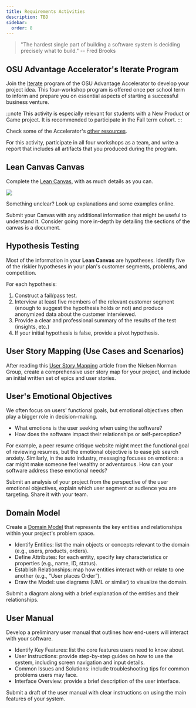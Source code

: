 ```yaml
---
title: Requirements Activities
description: TBD
sidebar:
  order: 8
---
```



> "The hardest single part of building a software system is deciding precisely what to build." -- Fred Brooks

## OSU Advantage Accelerator's Iterate Program

<Badge text="Team Activity" variant="note" class="mb-6" />

Join the [Iterate](https://advantage.oregonstate.edu/advantage-accelerator/programs/iterate) program of the OSU Advantage Accelerator to develop your project idea. This four-workshop program is offered once per school term to inform and prepare you on essential aspects of starting a successful business venture.

:::note
This activity is especially relevant for students with a New Product or Game project. It is recommended to participate in the Fall term cohort.
:::

Check some of the Accelerator's [other resources](https://advantage.oregonstate.edu/innovation-impact-program/student-resources).

For this activity, participate in all four workshops as a team, and write a report that includes all artifacts that you produced during the program.

## Lean Canvas Canvas

<Badge text="Team Activity" variant="note" class="mb-6" />

Complete the [Lean Canvas](https://www.leanfoundry.com/tools/lean-canvas), with as much details as you can.

![](../../../assets/lean-canvas.png)

Something unclear? Look up explanations and some examples online.

Submit your Canvas with any additional information that might be useful to understand it. Consider going more in-depth by detailing the sections of the canvas is a document.

## Hypothesis Testing

<Badge text="Team Activity" variant="note" class="mb-6" />

Most of the information in your **Lean Canvas** are hypotheses. Identify five of the riskier hypotheses in your plan's customer segments, problems, and competition. 

For each hypothesis:

1. Construct a fail/pass test.
2. Interview at least five members of the relevant customer segment (enough to suggest the hypothesis holds or not) and produce anonymized data about the customer interviewed.
3. Provide a clear and professional summary of the results of the test (insights, etc.)
4. If your initial hypothesis is false, provide a pivot hypothesis.

## User Story Mapping (Use Cases and Scenarios)

<Badge text="Team Activity" variant="note" class="mb-6" />

After reading this [User Story Mapping](https://www.nngroup.com/articles/user-story-mapping/) article from the Nielsen Norman Group, create a comprehensive user story map for your project, and include an initial written set of epics and user stories.

## User's Emotional Objectives

<Badge text="Individual Activity" variant="success" class="mb-6"/>

We often focus on users' functional goals, but emotional objectives often play a bigger role in decision-making.

- What emotions is the user seeking when using the software?
- How does the software impact their relationships or self-perception?

For example, a peer resume critique website might meet the functional goal of reviewing resumes, but the emotional objective is to ease job search anxiety. Similarly, in the auto industry, messaging focuses on emotions: a car might make someone feel wealthy or adventurous. How can your software address these emotional needs?

Submit an analysis of your project from the perspective of the user emotional objectives, explain which user segment or audience you are targeting. Share it with your team.

## Domain Model

<Badge text="Team Activity" variant="note" class="mb-6" />

Create a [Domain Model](https://simplea.com/Articles/domain-model) that represents the key entities and relationships within your project's problem space.

- Identify Entities: list the main objects or concepts relevant to the domain (e.g., users, products, orders).
- Define Attributes: for each entity, specify key characteristics or properties (e.g., name, ID, status).
- Establish Relationships: map how entities interact with or relate to one another (e.g., “User places Order”).
- Draw the Model: use diagrams (UML or similar) to visualize the domain.

Submit a diagram along with a brief explanation of the entities and their relationships.

## User Manual

<Badge text="Team Activity" variant="note" class="mb-6" />

Develop a preliminary user manual that outlines how end-users will interact with your software.

- Identify Key Features: list the core features users need to know about.
- User Instructions: provide step-by-step guides on how to use the system, including screen navigation and input details.
- Common Issues and Solutions: include troubleshooting tips for common problems users may face.
- Interface Overview: provide a brief description of the user interface.

Submit a draft of the user manual with clear instructions on using the main features of your system.
